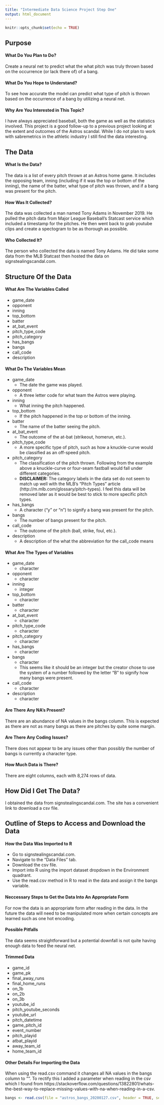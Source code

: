 ```yaml
---
title: "Intermediate Data Science Project Step One"
output: html_document
---
```


```r
knitr::opts_chunk$set(echo = TRUE)
```

## Purpose

#### What Do You Plan to Do?
Create a neural net to predict what the what pitch was truly thrown based on the occurrence (or lack there of) of a bang.

#### What Do You Hope to Understand?
To see how accurate the model can predict what type of pitch is thrown based on the occurrence of a bang by utilizing a neural net.

#### Why Are You Interested in This Topic?
I have always appreciated baseball, both the game as well as the statistics involved. This project is a good follow-up to a previous project looking at the extent and outcomes of the Astros scandal. While I do not plan to work with sabremetrics in the athletic industry I still find the data interesting.


## The Data

#### What Is the Data?
The data is a list of every pitch thrown at an Astros home game. It includes the opposing team, inning (including if it was the top or bottom of the inning), the name of the batter, what type of pitch was thrown, and if a bang was present for the pitch.

#### How Was It Collected?
The data was collected a man named Tony Adams in November 2019. He pulled the pitch data from Major League Baseball's Statcast service which included a timestamp for the pitches. He then went back to grab youtube clips and create a spectogram to be as thorough as possible.

#### Who Collected It?
The person who collected the data is named Tony Adams. He did take some data from the MLB Statcast then hosted the data on signstealingscandal.com.


## Structure Of the Data

#### What Are The Variables Called
* game_date
* opponent
* inning
* top_bottom
* batter
* at_bat_event
* pitch_type_code
* pitch_category
* has_bangs
* bangs
* call_code
* description

#### What Do The Variables Mean
* game_date
  + The date the game was played.
* opponent
  + A three letter code for what team the Astros were playing.
* inning
  + What inning the pitch happened.
* top_bottom
  + If the pitch happened in the top or bottom of the inning.
* batter
  + The name of the batter seeing the pitch.
* at_bat_event
  + The outcome of the at-bat (strikeout, homerun, etc.).
* pitch_type_code
  + A more specific type of pitch, such as how a knuckle-curve would be 
  classified as an off-speed pitch.
* pitch_category
  + The classification of the pitch thrown. Following from the example above
  a knuckle-curve or four-seam fastball would fall under different categories.
  + **DISCLAIMER:** The category labels in the data set do not seem to match up
  well with the MLB's "Pitch Types" article 
  (http://m.mlb.com/glossary/pitch-types). I feel this data will be removed 
  later as it would be best to stick to more specific pitch types.
* has_bangs
  + A character ("y" or "n") to signify a bang was present for the pitch.
* bangs
  + The number of bangs present for the pitch.
* call_code
  + The outcome of the pitch (ball, strike, foul, etc.).
* description
  + A description of the what the abbreviation for the call_code means

#### What Are The Types of Variables
* game_date
  + character
* opponent
  + character
* inning
  + integer
* top_bottom
  + character
* batter
  + character
* at_bat_event
  + character
* pitch_type_code
  + character
* pitch_category
  + character
* has_bangs
  + character
* bangs
  + character
  + This seems like it should be an integer but the creator chose to use the system of a number followed by the letter "B" to signify how many bangs were present.
* call_code
  + character
* description
  + character
  
#### Are There Any NA's Present?
There are an abundance of NA values in the bangs column. This is expected as there are not as many bangs as there are pitches by quite some margin.

#### Are There Any Coding Issues?
There does not appear to be any issues other than possibly the number of bangs is currently a character type.

#### How Much Data is There?
There are eight columns, each with 8,274 rows of data. 


## How Did I Get The Data?
I obtained the data from signstealingscandal.com. The site has a convenient link to download a csv file.


## Outline of Steps to Access and Download the Data

#### How the Data Was Imported to R
* Go to signstealingscandal.com.
* Navigate to the "Data Files" tab.
* Download the csv file.
* Import into R using the import dataset dropdown in the Environment quadrant.
* Use the read.csv method in R to read in the data and assign it the bangs variable.

#### Neccessary Steps to Get the Data Into An Appropriate Form
For now the data is an appropriate form after reading in the data. In the future the data will need to be manipulated more when certain concepts are learned such as one hot encoding.

#### Possible Pitfalls
The data seems straightforward but a potential downfall is not quite having enough data to feed the neural net.

#### Trimmed Data
* game_id
* game_pk
* final_away_runs
* final_home_runs
* on_1b
* on_2b
* on_3b
* youtube_id
* pitch_youtube_seconds
* youtube_url
* pitch_datetime
* game_pitch_id
* event_number
* pitch_playid
* atbat_playid
* away_team_id
* home_team_id

#### Other Details For Importing the Data
When using the read.csv command it changes all NA values in the bangs column to "". To rectify this I added a parameter when reading in the csv which I found from https://stackoverflow.com/questions/13822801/whats-the-best-way-to-replace-missing-values-with-na-when-reading-in-a-csv.
```r
bangs <- read.csv(file = "astros_bangs_20200127.csv", header = TRUE, sep = ",", dec = ".", na.strings = c(""))
```